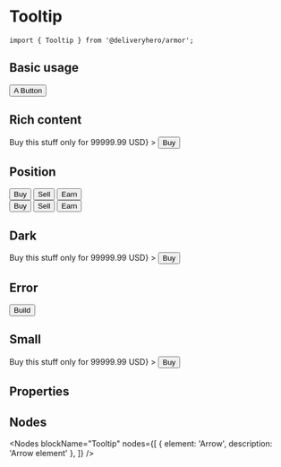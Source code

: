 
<Meta title="Components/Tooltip" component={Tooltip} />

# Tooltip

~~~
import { Tooltip } from '@deliveryhero/armor';
~~~

## Basic usage

<Preview>
    <Story name="Basic usage">
        <Box margin={10}>
            <Tooltip content="This is a beautiful button">
                <Button>A Button</Button>
            </Tooltip>
        </Box>
    </Story>
</Preview>

## Rich content

<Preview>
    <Story name="Rich content">
        <Box margin={10}>
            <Tooltip 
                content={<span>Buy this stuff only for <span style={{color: 'red'}}>99999.99</span> USD</span>}
            >
                <Button>Buy</Button>
            </Tooltip>
        </Box>
    </Story>
</Preview>

## Position

<Preview>
    <Story name="Position">
        <Box margin={10}>
            <Tooltip content="Top-left aligned tooltip" align="top-start">
                <Button marginRight={2}>Buy</Button>
            </Tooltip>
            <Tooltip content="Top-central aligned tooltip" align="top">
                <Button>Sell</Button>
            </Tooltip>
            <Tooltip content="Top-right aligned tooltip" align="top-end">
                <Button marginLeft={2}>Earn</Button>
            </Tooltip>
            <br />
            <Tooltip content="Bottom-left aligned tooltip" align="bottom-start">
                <Button marginRight={2} marginTop={2}>Buy</Button>
            </Tooltip>
            <Tooltip content="Bottom-central aligned tooltip" align="bottom">
                <Button marginTop={2}>Sell</Button>
            </Tooltip>
            <Tooltip content="Bottom-right aligned tooltip" align="bottom-end">
                <Button marginLeft={2} marginTop={2}>Earn</Button>
            </Tooltip>
        </Box>
    </Story>
</Preview>

## Dark

<Preview>
    <Story name="Dark">
        <Box margin={10}>
            <Tooltip
                dark
                content={<span>Buy this stuff only for <span style={{color: 'red'}}>99999.99</span> USD</span>}
            >
                <Button>Buy</Button>
            </Tooltip>
        </Box>
    </Story>
</Preview>

## Error

<Preview>
    <Story name="Error">
        <Box margin={10}>
            <Tooltip
                error
                content="Not enough minerals"
            >
                <Button>Build</Button>
            </Tooltip>
        </Box>
    </Story>
</Preview>

## Small

<Preview>
    <Story name="Small">
        <Box margin={10}>
            <Tooltip
                small
                content={<span>Buy this stuff only for <span style={{color: 'red'}}>99999.99</span> USD</span>}
            >
                <Button>Buy</Button>
            </Tooltip>
        </Box>
    </Story>
</Preview>

## Properties

<Props of={Tooltip} />

## Nodes

<Nodes 
    blockName="Tooltip"
    nodes={[
        { element: 'Arrow', description: 'Arrow element' },
    ]}
/>
